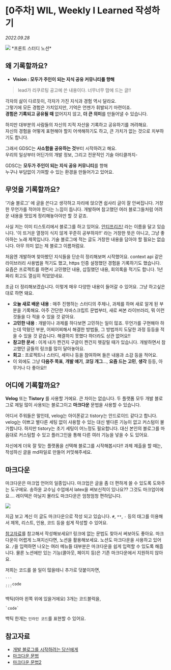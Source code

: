 
# \[0주차] WIL, Weekly I Learned 작성하기

_2022.09.28_

<Img src="https://img1.daumcdn.net/thumb/R1280x0/?scode=mtistory2&fname=https%3A%2F%2Fblog.kakaocdn.net%2Fdn%2FbJNtKE%2FbtrNcozXBRM%2F8kgfJhxRYKXvzL8ZBrK8Ek%2Fimg.png" />
*프론트 스터디 노션*

## 왜 기록할까요?

- **Vision : 모두가 주인이 되는 지식 공유 커뮤니티를 향해**

> lead가 리쿠르팅 공고에 쓴 내용이다. 너무너무 맘에 드는 글!!

각자의 삶이 다르듯이, 각자가 가진 지식과 경험 역시 달라요.  
그렇기에 모든 경험은 가치있지만, 기억은 언젠가 휘발되기 마련이죠.  
**경험은 기록되고 공유될 때** 없어지지 않고, **더 큰 의미**를 만들어낼 수 있습니다.

하지만 대부분의 사람들의 자신의 지적 자산을 기록하고 공유하기를 꺼려해요.  
자신의 경험을 어떻게 표현해야 할지 어색해하기도 하고, 큰 가치가 없는 것으로 치부하기도 합니다.

그래서 GDSC는 **사소함을 공유하는 것**부터 시작하려고 해요.  
우리의 일상부터 어딘가의 개발 정보, 그리고 전문적인 기술 아티클까지-

GDSC는 **모두가 주인이 되는 지식 공유 커뮤니티**를 향해  
누구나 부담없이 기여할 수 있는 환경을 만들어가고 있어요.

## 무엇을 기록할까요?

‘기술 블로그’ 에 글을 쓴다고 생각하고 자리에 앉으면 쉽사리 글이 잘 안써집니다. 거창한 무언가를 적어야 한다는 느낌이 듭니다. 개발하며 참고했던 여러 블로그들처럼 어려운 내용을 멋있게 정리해놓아야만 할 것 같죠.

사실 저는 이미 티스토리에서 블로그를 하고 있어요. [안티프리즈!](https://9yujin.tistory.com) 라는 이름을 달고 있습니다. '이 뜨거운 열정이 식지 않게 꾸준히 공부하자!!' 라는 거창한 뜻은 아니고, 그냥 좋아하는 노래 제목입니다. 기술 블로그에 적는 글도 거창한 내용을 담아야 할 필요는 없습니다. 아무 의미 없는 제 블로그 이름처럼요.

처음엔 개발하며 찾아봤던 지식들을 단순히 정리해보며 시작했어요. context api 같은 라이브러리 사용법을 적기도 했고, https 인증 설정했던 경험을 기록하기도 했습니다. 요즘은 프로젝트를 하면서 고민했던 내용, 삽질했던 내용, 회의록을 적기도 합니다. 1년짜리 회고도 열심히 적었었네요.

조금 더 정리해보겠습니다. 이렇게 매우 다양한 내용이 들어갈 수 있어요. 그냥 하고싶은대로 하면 돼요.

- **오늘 새로 배운 내용** : 매주 진행하는 스터디의 주제나, 과제를 하며 새로 알게 된 부분을 기록해요. 아주 간단한 자바스크립트 문법부터, 새로 써본 라이브러리, 뭐 이런것들을 다 적을 수 있을 것 같아요.
- **고민한 내용** : 개발이나 과제를 하다보면 고민하는 일이 많죠. 무언가를 구현해야 하는데 막혔던 부분, 어찌어찌해서 해결한 방법들, 그 방법까지 도달한 과정 등등을 적을 수 있을 것 같습니다. 해결하지 못했다 하더라도 상관 없어요!!
- **참고한 문서** : 이게 내가 짠건지 구글이 짠건지 헷갈릴 때가 있습니다. 개발하면서 참고했던 글들의 링크를 많이 달아놓아요.
- **회고** : 프로젝트나 스터디, 세미나 등을 참여하며 들은 내용과 소감 등을 적어요.
- 이 외에도 그냥 **다음주 목표**, **개발 얘기**, **코딩 개그**..., **요즘 드는 고민**, **생각** 등등, 아무거나 다 좋아요!!

## 어디에 기록할까요?

**Velog** 또는 **Tistory** 를 사용할 거에요. 큰 차이는 없습니다. 두 플랫폼 모두 개발 블로그로 제일 많이 사용되는 블로그이고 **마크다운** 문법을 사용할 수 있습니다.

어디서 주워들은 말인데, velog는 아이폰같고 tistory는 안드로이드 같다고 합니다. velog는 이쁘고 별다른 세팅 없이 사용할 수 있는 대신 별다른 기능이 없고 커스텀이 불가합니다. 하지만 tistory는 초기 세팅이 어느정도 필요합니다. 대신 본인의 블로그를 마음대로 커스텀할 수 있고 플러그인을 통해 다른 여러 기능을 넣을 수 도 있어요.

자신에게 더욱 잘 맞는 플랫폼을 선택해 블로그를 시작해봅시다!! 과제 제출을 할 때는, 작성하신 글을 md파일로 만들어 커밋해주세요.

## 마크다운

마크다운은 마크업 언어의 일종입니다. 마크업은 글을 좀 더 편하게 쓸 수 있도록 도와주는 도구에요. 송하윤 교수님 수업에서 latex을 써보신적이 있나요?? 그것도 마크업이에요.... 레이텍은 아닐지 몰라도 마크다운은 엄청엄청 편하답니다.

![](https://img1.daumcdn.net/thumb/R1280x0/?scode=mtistory2&fname=https%3A%2F%2Fblog.kakaocdn.net%2Fdn%2FdaZMTj%2FbtrNeF8hXbd%2FMAfxtq83IT6WPIbCRFxXvk%2Fimg.png)

지금 보고 계신 이 글도 마크다운으로 작성 되고 있습니다. `#`, `**`, `-` 등의 태그를 이용해서 제목, 리스트, 인용, 코드 등을 쉽게 작성할 수 있어요.

[참고자료](https://velog.io/@yuuuye/velog-%EB%A7%88%ED%81%AC%EB%8B%A4%EC%9A%B4MarkDown-%EC%9E%91%EC%84%B1%EB%B2%95)를 참고해서 작성해보세요!! 링크에 없는 문법도 찾아서 써보아도 좋아요. 마크다운이 어렵게 느껴지신다면, 노션을 활용해보세요. 노션도 마크다운을 사용하고 있어요. `/`을 입력하면 나오는 여러 메뉴들 대부분은 마크다운을 쉽게 입력할 수 있도록 해줍니다. 물론 노션에만 있는 기능(콜아웃, 페이지 등)은 기존 마크다운에서 지원하지 않아요.

저희는 코드를 쓸 일이 많을테니 추가로 덧붙이자면,

````
```
...code
```
````

백틱(아마 왼쪽 위에 있을거에요) 3개는 코드블럭을,

```
`code`
```

백틱 한개는 `인라인 코드`를 표현할 수 있어요.

## 참고자료

- [개발 블로그를 시작하려는 당신에게](https://developer-talk.tistory.com/421)
- [마크다운 문법](https://velog.io/@yuuuye/velog-%EB%A7%88%ED%81%AC%EB%8B%A4%EC%9A%B4MarkDown-%EC%9E%91%EC%84%B1%EB%B2%95)
- [마크다운 문법2](https://intrepidgeeks.com/tutorial/clear-verlog-usage)
